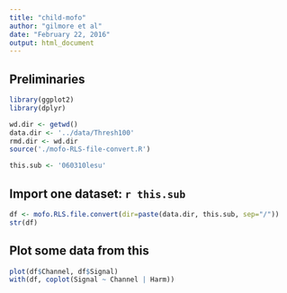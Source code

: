 ```yaml
---
title: "child-mofo"
author: "gilmore et al"
date: "February 22, 2016"
output: html_document
---
```


## Preliminaries

```r
library(ggplot2)
library(dplyr)

wd.dir <- getwd()
data.dir <- '../data/Thresh100'
rmd.dir <- wd.dir
source('./mofo-RLS-file-convert.R')

this.sub <- '060310lesu'
```

## Import one dataset: `r this.sub`

```r
df <- mofo.RLS.file.convert(dir=paste(data.dir, this.sub, sep="/"))
str(df)
```

## Plot some data from this

```r
plot(df$Channel, df$Signal)
with(df, coplot(Signal ~ Channel | Harm))
```

